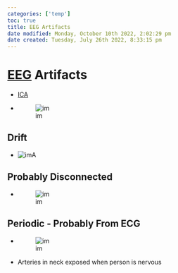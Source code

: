 ```yaml
---
categories: ['temp']
toc: true
title: EEG Artifacts
date modified: Monday, October 10th 2022, 2:02:29 pm
date created: Tuesday, July 26th 2022, 8:33:15 pm
---
```


# [EEG](EEG.qmd) Artifacts
- [ICA](ICA.qmd)
- ![im](images/Pasted%20image%2020220502145423.png)

## Drift
- ![im](images/Pasted%20image%2020220502145641.png)A

## Probably Disconnected
- ![im](images/Pasted%20image%2020220502145656.png)

## Periodic - Probably From ECG
- ![im](images/Pasted%20image%2020220502145805.png)
- Arteries in neck exposed when person is nervous



